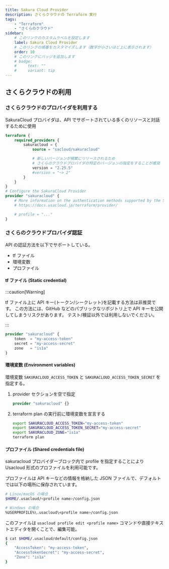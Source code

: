 ```yaml
---
title: Sakura Cloud Provider
description: さくらクラウドの Terraform 実行
tags:
    - "Terraform"
    - "さくらのクラウド"
sidebar:
    # このリンクのカスタムラベルを設定します
    label: Sakura Cloud Provider
    # このリンクの順番をカスタマイズします（数字が小さいほど上に表示されます）
    order: 10
    # このリンクにバッジを追加します
    # badge:
    #     text: ""
    #     variant: tip
---
```



## さくらクラウドの利用

<LinkPreview url="https://registry.terraform.io/providers/sacloud/sakuracloud/latest/docs" />

### さくらクラウドのプロバイダを利用する

SakuraCloud プロバイダは、API でサポートされている多くのリソースと対話するために使用

```tf
terraform {
    required_providers {
        sakuracloud = {
            source = "sacloud/sakuracloud"

            # 新しいバージョンが頻繁にリリースされるため
            # さくらのクラウドプロバイダの特定のバージョンの指定をすることが推奨
            version = "2.25.5"
            #version = "~> 2"
        }
    }
}
# Configure the SakuraCloud Provider
provider "sakuracloud" {
    # More information on the authentication methods supported by the SakuraCloud Provider can be found here:
    # https://docs.usacloud.jp/terraform/provider/

    # profile = "..."
}
```

### さくらのクラウドプロバイダ認証

<LinkPreview url="https://docs.usacloud.jp/terraform/provider/" />

API の認証方法を以下でサポートしている。

-   tf ファイル
-   環境変数
-   プロファイル

#### tf ファイル (Static credential)

:::caution[Warning]

tf ファイル上に API キー(トークン/シークレット)を記載する方法は非推奨です。
この方法には、GitHub などのパブリックなリポジトリ上で API キーを公開してしまうリスクがあります。
テスト/検証以外では利用しないでください。

:::

```tf
provider "sakuracloud" {
    token  = "my-access-token"
    secret = "my-access-secret"
    zone   = "is1a"
}
```

#### 環境変数 (Environment variables)

環境変数 `SAKURACLOUD_ACCESS_TOKEN` と `SAKURACLOUD_ACCESS_TOKEN_SECRET` を指定する。

<Steps>

1. provider セクションを空で指定

    ```tf
    provider "sakuracloud" {}
    ```

1. terraform plan の実行前に環境変数を宣言する

    ```bash frame=none
    export SAKURACLOUD_ACCESS_TOKEN="my-access-token"
    export SAKURACLOUD_ACCESS_TOKEN_SECRET="my-access-secret"
    export SAKURACLOUD_ZONE="is1a"
    terraform plan
    ```

</Steps>

#### プロファイル (Shared credentials file)

sakuracloud プロバイダーブロック内で profile を指定することにより Usacloud 形式のプロファイルを利用可能です。

プロファイルは API キーなどの情報を格納した JSON ファイルで、デフォルトでは以下の場所に保存されています。

```bash frame=none
# Linux/macOS の場合
$HOME/.usacloud/<profile name>/config.json

# Windows の場合
%USERPROFILE%\.usacloud\<profile name>/config.json
```

このファイルは `usacloud profile edit <profile name>` コマンドや直接テキストエディタを開くことで、編集可能。

```bash frame=none
$ cat $HOME/.usacloud/default/config.json
{
    "AccessToken": "my-access-token",
    "AccessTokenSecret": "my-access-secret",
    "Zone": "is1a"
}
```
